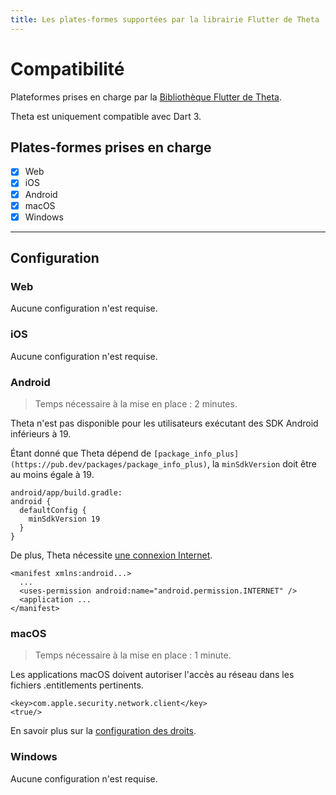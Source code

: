 ```yaml
---
title: Les plates-formes supportées par la librairie Flutter de Theta
---
```


# Compatibilité

Plateformes prises en charge par la [Bibliothèque Flutter de Theta](https://pub.dev/packages/theta).

<Warning>Theta est uniquement compatible avec Dart 3.</Warning>

## Plates-formes prises en charge

- [x] Web
- [x] iOS
- [x] Android
- [x] macOS
- [x] Windows

---

## Configuration

### Web

Aucune configuration n'est requise.

### iOS

Aucune configuration n'est requise.

### Android

> Temps nécessaire à la mise en place : 2 minutes.

<Warning>Theta n'est pas disponible pour les utilisateurs exécutant des SDK Android inférieurs à 19.</Warning>

Étant donné que Theta dépend de `[package_info_plus](https://pub.dev/packages/package_info_plus)`, la `minSdkVersion` doit être au moins égale à 19.

```
android/app/build.gradle:
android {
  defaultConfig {
    minSdkVersion 19
  }
}
```

De plus, Theta nécessite [une connexion Internet](https://developer.android.com/training/basics/network-ops/connecting).

```
<manifest xmlns:android...>
  ...
  <uses-permission android:name="android.permission.INTERNET" />
  <application ...
</manifest>
```

### macOS

> Temps nécessaire à la mise en place : 1 minute.

Les applications macOS doivent autoriser l'accès au réseau dans les fichiers .entitlements pertinents.

```
<key>com.apple.security.network.client</key>
<true/>
```

En savoir plus sur la [configuration des droits](https://docs.flutter.dev/platform-integration/macos/building#setting-up-entitlements).

### Windows

Aucune configuration n'est requise.

